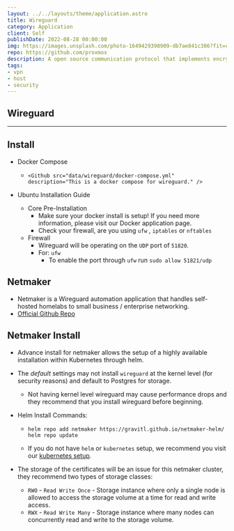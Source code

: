 ```yaml
---
layout: ../../layouts/theme/application.astro
title: Wireguard
category: Application
client: Self
publishDate: 2022-08-28 00:00:00
img: https://images.unsplash.com/photo-1649429398909-db7ae841c386?fit=crop&w=1400&h=700&q=75
repo: https://github.com/proxmox
description: A open source communication protocol that implements encrypted virtual private networks.
tags:
- vpn
- host
- security
---
```




## Wireguard

* * *

## Install

- Docker Compose
  - `<Github src="data/wireguard/docker-compose.yml" description="This is a docker compose for wireguard." />`

- Ubuntu Installation Guide
  - Core Pre-Installation
    - Make sure your docker install is setup! If you need more information, please visit our Docker application page.
    - Check your firewall, are you using `ufw` , `iptables` or `nftables`
  - Firewall
    - Wireguard will be operating on the `UDP` port of `51820`.
    - For: `ufw`
      - To enable the port through `ufw` run `sudo allow 51821/udp`

## Netmaker

- Netmaker is a Wireguard automation application that handles self-hosted homelabs to small business / enterprise networking.
- [Official Github Repo](https://github.com/gravitl/netmaker)

## Netmaker Install

- Advance install for netmaker allows the setup of a highly available installation within Kubernetes through helm.
- The *default* settings may not install `wireguard` at the kernel level (for security reasons) and default to Postgres for storage.
  - Not having kernel level wireguard may cause performance drops and they recommend that you install wireguard before beginning.
- Helm Install Commands:

  - ```shell
    helm repo add netmaker https://gravitl.github.io/netmaker-helm/
    helm repo update
    ```
  
  - If you do not have `helm` or `kubernetes` setup, we recommend you visit our [kubernetes setup](https://kbve.com/application/k8s).
- The storage of the certificates will be an issue for this netmaker cluster, they recommend two types of storage classes:
  - `RWO` - `Read Write Once` - Storage instance where only a single node is allowed to access the storage volume at a time for read and write access.
  - `RWX` - `Read Write Many` - Storage instance where many nodes can concurrently read and write to the storage volume.
